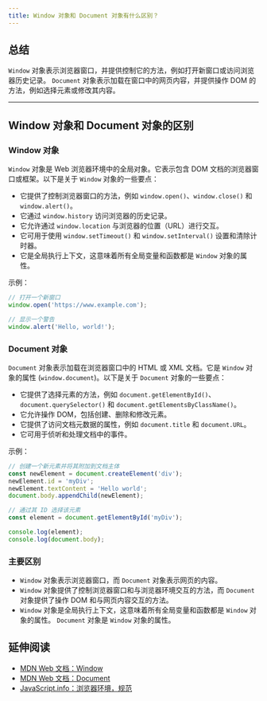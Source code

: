```yaml
---
title: Window 对象和 Document 对象有什么区别？
---
```


## 总结

 `Window` 对象表示浏览器窗口，并提供控制它的方法，例如打开新窗口或访问浏览器历史记录。 `Document` 对象表示加载在窗口中的网页内容，并提供操作 DOM 的方法，例如选择元素或修改其内容。

***

## Window 对象和 Document 对象的区别

### Window 对象

 `Window` 对象是 Web 浏览器环境中的全局对象。它表示包含 DOM 文档的浏览器窗口或框架。以下是关于 `Window` 对象的一些要点：

*  它提供了控制浏览器窗口的方法，例如 `window.open()`、`window.close()` 和 `window.alert()`。
*  它通过 `window.history` 访问浏览器的历史记录。
*  它允许通过 `window.location` 与浏览器的位置（URL）进行交互。
*  它可用于使用 `window.setTimeout()` 和 `window.setInterval()` 设置和清除计时器。
*  它是全局执行上下文，这意味着所有全局变量和函数都是 `Window` 对象的属性。

示例：

```js
// 打开一个新窗口
window.open('https://www.example.com');

// 显示一个警告
window.alert('Hello, world!');
```

### Document 对象

 `Document` 对象表示加载在浏览器窗口中的 HTML 或 XML 文档。它是 `Window` 对象的属性 (`window.document`)。以下是关于 `Document` 对象的一些要点：

*  它提供了选择元素的方法，例如 `document.getElementById()`、`document.querySelector()` 和 `document.getElementsByClassName()`。
*  它允许操作 DOM，包括创建、删除和修改元素。
*  它提供了访问文档元数据的属性，例如 `document.title` 和 `document.URL`。
*  它可用于侦听和处理文档中的事件。

示例：

```js live
// 创建一个新元素并将其附加到文档主体
const newElement = document.createElement('div');
newElement.id = 'myDiv';
newElement.textContent = 'Hello world';
document.body.appendChild(newElement);

// 通过其 ID 选择该元素
const element = document.getElementById('myDiv');

console.log(element);
console.log(document.body);
```

### 主要区别

*  `Window` 对象表示浏览器窗口，而 `Document` 对象表示网页的内容。
*  `Window` 对象提供了控制浏览器窗口和与浏览器环境交互的方法，而 `Document` 对象提供了操作 DOM 和与网页内容交互的方法。
*  `Window` 对象是全局执行上下文，这意味着所有全局变量和函数都是 `Window` 对象的属性。 `Document` 对象是 `Window` 对象的属性。

## 延伸阅读

*  [MDN Web 文档：Window](https://developer.mozilla.org/en-US/docs/Web/API/Window)
*  [MDN Web 文档：Document](https://developer.mozilla.org/en-US/docs/Web/API/Document)
*  [JavaScript.info：浏览器环境，规范](https://javascript.info/browser-environment)
